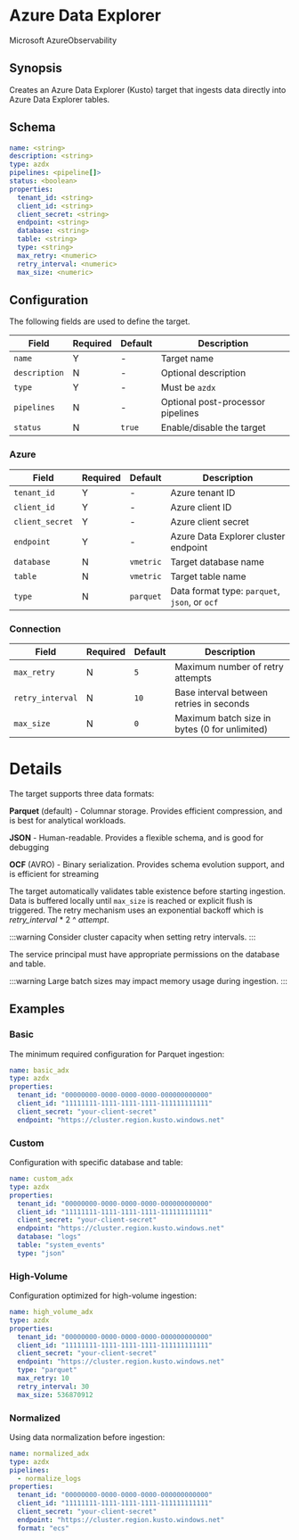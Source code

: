 # Azure Data Explorer

<span className="theme-doc-version-badge badge badge--secondary">Microsoft Azure</span><span className="theme-doc-version-badge badge badge--secondary">Observability</span>

## Synopsis

Creates an Azure Data Explorer (Kusto) target that ingests data directly into Azure Data Explorer tables.

## Schema

```yaml
name: <string>
description: <string>
type: azdx
pipelines: <pipeline[]>
status: <boolean>
properties:
  tenant_id: <string>
  client_id: <string>
  client_secret: <string>
  endpoint: <string>
  database: <string>
  table: <string>
  type: <string>
  max_retry: <numeric>
  retry_interval: <numeric>
  max_size: <numeric>
```

## Configuration

The following fields are used to define the target.

|Field|Required|Default|Description|
|---|---|---|---|
|`name`|Y|-|Target name|
|`description`|N|-|Optional description|
|`type`|Y|-|Must be `azdx`|
|`pipelines`|N|-|Optional post-processor pipelines|
|`status`|N|`true`|Enable/disable the target|

### Azure

|Field|Required|Default|Description|
|---|---|---|---|
|`tenant_id`|Y|-|Azure tenant ID|
|`client_id`|Y|-|Azure client ID|
|`client_secret`|Y|-|Azure client secret|
|`endpoint`|Y|-|Azure Data Explorer cluster endpoint|
|`database`|N|`vmetric`|Target database name|
|`table`|N|`vmetric`|Target table name|
|`type`|N|`parquet`|Data format type: `parquet`, `json`, or `ocf`|

### Connection

|Field|Required|Default|Description|
|---|---|---|---|
|`max_retry`|N|`5`|Maximum number of retry attempts|
|`retry_interval`|N|`10`|Base interval between retries in seconds|
|`max_size`|N|`0`|Maximum batch size in bytes (0 for unlimited)|

# Details

The target supports three data formats:

**Parquet** (default) - Columnar storage. Provides efficient compression, and is best for analytical workloads.

**JSON** - Human-readable. Provides a flexible schema, and is good for debugging

**OCF** (AVRO) - Binary serialization. Provides schema evolution support, and is efficient for streaming

The target automatically validates table existence before starting ingestion. Data is buffered locally until `max_size` is reached or explicit flush is triggered. The retry mechanism uses an exponential backoff which is _retry_interval_&nbsp;*&nbsp;2&nbsp;^&nbsp;_attempt_.

:::warning
Consider cluster capacity when setting retry intervals.
:::

The service principal must have appropriate permissions on the database and table.

:::warning
Large batch sizes may impact memory usage during ingestion.
:::

## Examples

### Basic

The minimum required configuration for Parquet ingestion:

```yaml
name: basic_adx
type: azdx
properties:
  tenant_id: "00000000-0000-0000-0000-000000000000"
  client_id: "11111111-1111-1111-1111-111111111111"
  client_secret: "your-client-secret"
  endpoint: "https://cluster.region.kusto.windows.net"
```

### Custom

Configuration with specific database and table:

```yaml
name: custom_adx
type: azdx
properties:
  tenant_id: "00000000-0000-0000-0000-000000000000"
  client_id: "11111111-1111-1111-1111-111111111111"
  client_secret: "your-client-secret"
  endpoint: "https://cluster.region.kusto.windows.net"
  database: "logs"
  table: "system_events"
  type: "json"
```

### High-Volume

Configuration optimized for high-volume ingestion:

```yaml
name: high_volume_adx
type: azdx
properties:
  tenant_id: "00000000-0000-0000-0000-000000000000"
  client_id: "11111111-1111-1111-1111-111111111111"
  client_secret: "your-client-secret"
  endpoint: "https://cluster.region.kusto.windows.net"
  type: "parquet"
  max_retry: 10
  retry_interval: 30
  max_size: 536870912
```

### Normalized

Using data normalization before ingestion:

```yaml
name: normalized_adx
type: azdx
pipelines:
  - normalize_logs
properties:
  tenant_id: "00000000-0000-0000-0000-000000000000"
  client_id: "11111111-1111-1111-1111-111111111111"
  client_secret: "your-client-secret"
  endpoint: "https://cluster.region.kusto.windows.net"
  format: "ecs"
```
